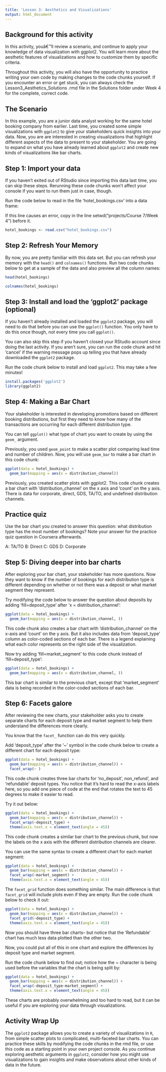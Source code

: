 ```yaml
---
title: 'Lesson 3: Aesthetics and Visualizations'
output: html_document
---
```


## Background for this activity
In this activity, youâ€™ll review a scenario, and continue to apply your knowledge of data visualization with ggplot2. You will learn more about the aesthetic features of visualizations and how to customize them by specific criteria.

Throughout this activity, you will also have the opportunity to practice writing your own code by making changes to the code chunks yourself. If you encounter an error or get stuck, you can always check the Lesson3_Aesthetics_Solutions .rmd file in the Solutions folder under Week 4 for the complete, correct code.

## The Scenario
In this example, you are a junior data analyst working for the same hotel booking company from earlier. Last time, you created some simple visualizations with `ggplot2` to give your stakeholders quick insights into your data. Now, you are are interested in creating visualizations that highlight different aspects of the data to present to your stakeholder. You are going to expand on what you have already learned about `ggplot2` and create new kinds of visualizations like bar charts.

## Step 1: Import your data
If you haven't exited out of RStudio since importing this data last time, you can skip these steps. Rerunning these code chunks won't affect your console if you want to run them just in case, though.

Run the code below to read in the file 'hotel_bookings.csv' into a data frame:

If this line causes an error, copy in the line setwd("projects/Course 7/Week 4") before it.

```r
hotel_bookings <- read.csv("hotel_bookings.csv")
```

## Step 2: Refresh Your Memory

By now, you are pretty familiar with this data set. But you can refresh your memory with the `head()` and `colnames()` functions. Run two code chunks below to get at a sample of the data and also preview all the column names:

```r
head(hotel_bookings)
```

```r
colnames(hotel_bookings)
```

## Step 3: Install and load the 'ggplot2' package (optional)

If you haven't already installed and loaded the `ggplot2` package, you will need to do that before you can use the `ggplot()` function. You only have to do this once though, not every time you call `ggplot()`.

You can also skip this step if you haven't closed your RStudio account since doing the last activity. If you aren't sure, you can run the code chunk and hit 'cancel' if the warning message pops up telling you that have already downloaded the `ggplot2` package.

Run the code chunk below to install and load `ggplot2`. This may take a few minutes!

```r
install.packages('ggplot2')
library(ggplot2)
```

## Step 4: Making a Bar Chart

Your stakeholder is interested in developing promotions based on different booking distributions, but first they need to know how many of the transactions are occurring for each different distribution type.

You can tell `ggplot()` what type of chart you want to create by using the `geom_` argument.

Previously, you used `geom_point` to make a scatter plot comparing lead time and number of children. Now, you will use `geom_bar` to make a bar chart in this code chunk:

```r
ggplot(data = hotel_bookings) +
  geom_bar(mapping = aes(x = distribution_channel))
```
Previously, you created scatter plots with ggplot2. This code chunk creates a bar chart with 'distribution_channel' on the x axis and 'count' on the y axis. There is data for corporate, direct, GDS, TA/TO, and undefined distribution channels.

## Practice quiz
Use the bar chart you created to answer this question: what distribution type has the most number of bookings? Note your answer for the practice quiz question in Coursera afterwards.

A: TA/TO
B: Direct
C: GDS
D: Corporate

## Step 5: Diving deeper into bar charts

After exploring your bar chart, your stakeholder has more questions. Now they want to know if the number of bookings for each distribution type is different depending on whether or not there was a deposit or what market segment they represent.

Try modifying the code below to answer the question about deposits by adding 'fill=deposit_type' after 'x = distribution_channel':

```r
ggplot(data = hotel_bookings) +
  geom_bar(mapping = aes(x = distribution_channel, ))
```
This code chunk also creates a bar chart with 'distribution_channel' on the x-axis and 'count' on the y axis. But it also includes data from 'deposit_type' column as color-coded sections of each bar. There is a legend explaining what each color represents on the right side of the visualization.

Now try adding 'fill=market_segment' to this code chunk instead of 'fill=deposit_type':

```r
ggplot(data = hotel_bookings) +
  geom_bar(mapping = aes(x = distribution_channel, ))
```
This bar chart is similar to the previous chart, except that 'market_segment' data is being recorded in the color-coded sections of each bar.

## Step 6: Facets galore

After reviewing the new charts, your stakeholder asks you to create separate charts for each deposit type and market segment to help them understand the differences more clearly.

You know that the `facet_` function can do this very quickly.

Add 'deposit_type' after the '~' symbol in the code chunk below to create a different chart for each deposit type:
```r
ggplot(data = hotel_bookings) +
  geom_bar(mapping = aes(x = distribution_channel)) +
  facet_wrap(~ )
```

This code chunk creates three bar charts for 'no_deposit', non_refund', and 'refundable' deposit types. You notice that it's hard to read the x-axis labels here, so you add one piece of code at the end that rotates the text to 45 degrees to make it easier to read.

Try it out below:
```r
ggplot(data = hotel_bookings) +
  geom_bar(mapping = aes(x = distribution_channel)) +
  facet_wrap(~deposit_type) +
  theme(axis.text.x = element_text(angle = 45))
```
This code chunk creates a similar bar chart to the previous chunk, but now the labels on the x axis with the different distribution channels are clearer.

You can use the same syntax to create a different chart for each market segment:
```r
ggplot(data = hotel_bookings) +
  geom_bar(mapping = aes(x = distribution_channel)) +
  facet_wrap(~market_segment) +
  theme(axis.text.x = element_text(angle = 45))
```

The `facet_grid` function does something similar. The main difference is that `facet_grid` will include plots even if they are empty. Run the code chunk below to check it out:

```r
ggplot(data = hotel_bookings) +
  geom_bar(mapping = aes(x = distribution_channel)) +
  facet_grid(~deposit_type) +
  theme(axis.text.x = element_text(angle = 45))
```
Now you should have three bar charts-- but notice that the 'Refundable' chart has much less data plotted than the other two.

Now, you could put all of this in one chart and explore the differences by deposit type and market segment.

Run the code chunk below to find out; notice how the ~ character is being used before the variables that the chart is being split by:
```r
ggplot(data = hotel_bookings) +
  geom_bar(mapping = aes(x = distribution_channel)) +
  facet_wrap(~deposit_type~market_segment) +
  theme(axis.text.x = element_text(angle = 45))
```

These charts are probably overwhelming and too hard to read, but it can be useful if you are exploring your data through visualizations.

## Activity Wrap Up
The `ggplot2` package allows you to create a variety of visualizations in `R`, from simple scatter plots to complicated, multi-faceted bar charts. You can practice these skills by modifying the code chunks in the rmd file, or use this code as a starting point in your own project console. As you continue exploring aesthetic arguments in `ggplot2`, consider how you might use visualizations to gain insights and make observations about other kinds of data in the future.
